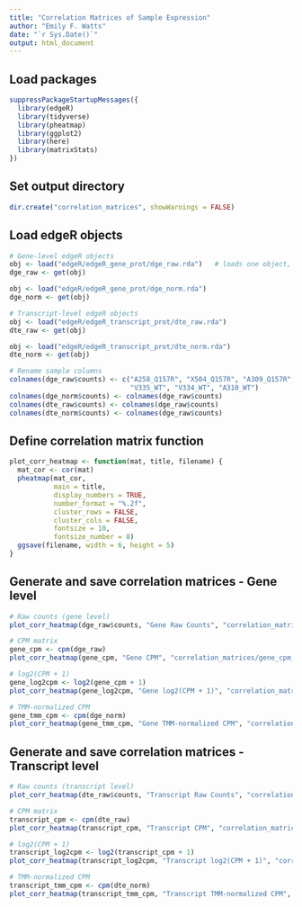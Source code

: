 ```yaml
---
title: "Correlation Matrices of Sample Expression"
author: "Emily F. Watts"
date: "`r Sys.Date()`"
output: html_document
---
```


## Load packages
```r
suppressPackageStartupMessages({
  library(edgeR)
  library(tidyverse)
  library(pheatmap)
  library(ggplot2)
  library(here)
  library(matrixStats)
})
```

## Set output directory
```r
dir.create("correlation_matrices", showWarnings = FALSE)
```

## Load edgeR objects
```r
# Gene-level edgeR objects
obj <- load("edgeR/edgeR_gene_prot/dge_raw.rda")   # loads one object, usually named 'dge'
dge_raw <- get(obj)

obj <- load("edgeR/edgeR_gene_prot/dge_norm.rda")
dge_norm <- get(obj)

# Transcript-level edgeR objects
obj <- load("edgeR/edgeR_transcript_prot/dte_raw.rda")
dte_raw <- get(obj)

obj <- load("edgeR/edgeR_transcript_prot/dte_norm.rda")
dte_norm <- get(obj)

# Rename sample columns
colnames(dge_raw$counts) <- c("A258_Q157R", "X504_Q157R", "A309_Q157R",
                              "V335_WT", "V334_WT", "A310_WT")
colnames(dge_norm$counts) <- colnames(dge_raw$counts)
colnames(dte_raw$counts) <- colnames(dge_raw$counts)
colnames(dte_norm$counts) <- colnames(dge_raw$counts)
```

## Define correlation matrix function
```r
plot_corr_heatmap <- function(mat, title, filename) {
  mat_cor <- cor(mat)
  pheatmap(mat_cor,
           main = title,
           display_numbers = TRUE,
           number_format = "%.2f",
           cluster_rows = FALSE,
           cluster_cols = FALSE,
           fontsize = 10,
           fontsize_number = 8)
  ggsave(filename, width = 6, height = 5)
}
```

## Generate and save correlation matrices - Gene level 
```r
# Raw counts (gene level)
plot_corr_heatmap(dge_raw$counts, "Gene Raw Counts", "correlation_matrices/gene_raw_counts_corr.pdf")

# CPM matrix
gene_cpm <- cpm(dge_raw)
plot_corr_heatmap(gene_cpm, "Gene CPM", "correlation_matrices/gene_cpm_corr.pdf")

# log2(CPM + 1)
gene_log2cpm <- log2(gene_cpm + 1)
plot_corr_heatmap(gene_log2cpm, "Gene log2(CPM + 1)", "correlation_matrices/gene_log2cpm_corr.pdf")

# TMM-normalized CPM
gene_tmm_cpm <- cpm(dge_norm)
plot_corr_heatmap(gene_tmm_cpm, "Gene TMM-normalized CPM", "correlation_matrices/gene_tmm_corr.pdf")
```

## Generate and save correlation matrices - Transcript level
```r
# Raw counts (transcript level)
plot_corr_heatmap(dte_raw$counts, "Transcript Raw Counts", "correlation_matrices/transcript_raw_counts_corr.pdf")

# CPM matrix
transcript_cpm <- cpm(dte_raw)
plot_corr_heatmap(transcript_cpm, "Transcript CPM", "correlation_matrices/transcript_cpm_corr.pdf")

# log2(CPM + 1)
transcript_log2cpm <- log2(transcript_cpm + 1)
plot_corr_heatmap(transcript_log2cpm, "Transcript log2(CPM + 1)", "correlation_matrices/transcript_log2cpm_corr.pdf")

# TMM-normalized CPM
transcript_tmm_cpm <- cpm(dte_norm)
plot_corr_heatmap(transcript_tmm_cpm, "Transcript TMM-normalized CPM", "correlation_matrices/transcript_tmm_corr.pdf")
```
